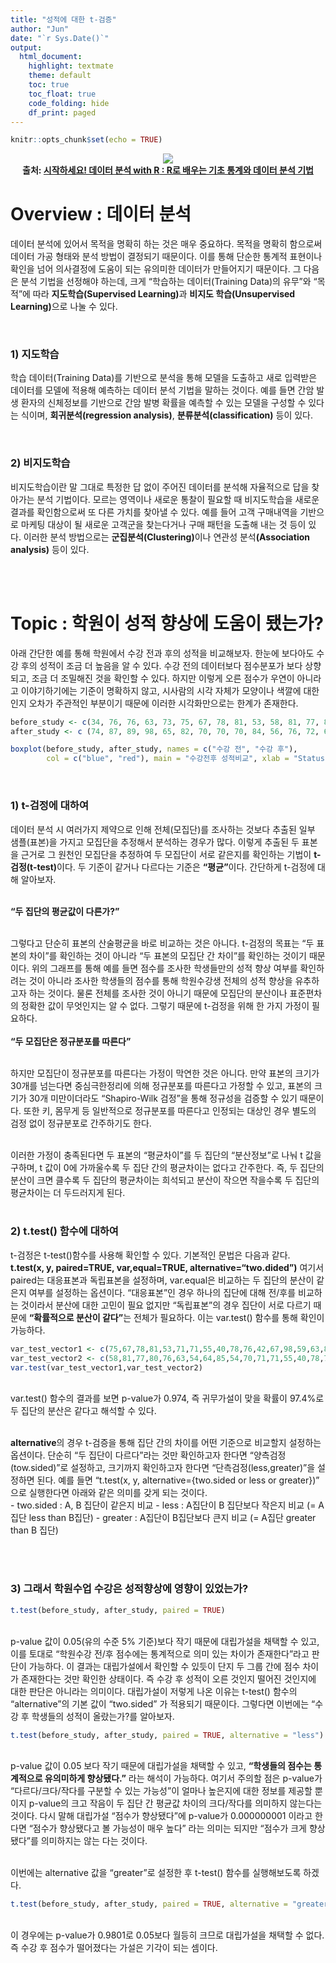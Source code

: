 ```yaml
---
title: "성적에 대한 t-검증"
author: "Jun"
date: "`r Sys.Date()`"
output: 
  html_document:
    highlight: textmate
    theme: default
    toc: true
    toc_float: true
    code_folding: hide
    df_print: paged
---
```


```r
knitr::opts_chunk$set(echo = TRUE)
```

<p align="center">
  <img src="http://bimage.interpark.com/goods_image/5/2/3/6/289055236g.jpg"><br>
  <b>출처: [**시작하세요! 데이터 분석 with R** : R로 배우는 기초 통계와 데이터 분석 기법](http://book.interpark.com/product/BookDisplay.do?_method=detail&sc.prdNo=289055236&gclid=CjwKCAiAg9rxBRADEiwAxKDTugOPHMLdAS-FsD9d9_Vvx0MCWJazod3jUr3q04oQ4z5DaQGvoTOJkhoCCNAQAvD_BwE)</b><br>
</p>

# Overview : 데이터 분석
데이터 분석에 있어서 목적을 명확히 하는 것은 매우 중요하다. 목적을 명확히 함으로써 데이터 가공 형태와 분석 방법이 결정되기 때문이다. 이를 통해 단순한 통계적 표현이나 확인을 넘어 의사결정에 도움이 되는 유의미한 데이터가 만들어지기 때문이다. 그 다음은 분석 기법을 선정해야 하는데, 크게 "학습하는 데이터(Training Data)의 유무"와 "목적"에 따라 **지도학습(Supervised Learning)**과 **비지도 학습(Unsupervised Learning)**으로 나눌 수 있다. 

<br>

### 1) 지도학습
학습 데이터(Training Data)를 기반으로 분석을 통해 모델을 도출하고 새로 입력받은 데이터를 모델에 적용해 예측하는 데이터 분석 기법을 말하는 것이다. 예를 들면 간암 발생 환자의 신체정보를 기반으로 간암 발병 확률을 예측할 수 있는 모델을 구성할 수 있다는 식이며, **회귀분석(regression analysis)**, **분류분석(classification)** 등이 있다.

<br>

### 2) 비지도학습
비지도학습이란 말 그대로 특정한 답 없이 주어진 데이터를 분석해 자율적으로 답을 찾아가는 분석 기법이다. 모르는 영역이나 새로운 통찰이 필요할 때 비지도학습을 새로운 결과를 확인함으로써 또 다른 가치를 찾아낼 수 있다. 예를 들어 고객 구매내역을 기반으로 마케팅 대상이 될 새로운 고객군을 찾는다거나 구매 패턴을 도출해 내는 것 등이 있다. 이러한 분석 방법으로는 **군집분석(Clustering)**이나 연관성 분석**(Association analysis)** 등이 있다.

<br><br>

# Topic : 학원이 성적 향상에 도움이 됐는가?
아래 간단한 예를 통해 학원에서 수강 전과 후의 성적을 비교해보자. 한눈에 보다아도 수강 후의 성적이 조금 더 높음을 알 수 있다. 수강 전의 데이터보다 점수분포가 보다 상향되고, 조금 더 조밀해진 것을 확인할 수 있다. 하지만 이렇게 오른 점수가 우연이 아니라고 이야기하기에는 기준이 명확하지 않고, 시사람의 시각 자체가 모양이나 색깔에 대한 인지 오차가 주관적인 부분이기 때문에 이러한 시각화만으로는 한계가 존재한다. 

```r
before_study <- c(34, 76, 76, 63, 73, 75, 67, 78, 81, 53, 58, 81, 77, 80, 43, 65, 76, 63, 54, 64, 85, 54, 70, 71, 71, 55, 40, 78, 76, 100, 51, 93, 64, 42, 63, 61, 82, 67, 98, 59, 63, 84, 50, 67, 80, 83, 66, 86, 57, 48)
after_study <- c (74, 87, 89, 98, 65, 82, 70, 70, 70, 84, 56, 76, 72, 69, 73, 61, 83, 82, 89, 75, 48, 72, 80, 66, 82, 71, 49, 54, 70, 65, 74, 63, 65, 101, 82, 75, 62, 83, 90, 76, 87, 90, 78, 63, 59, 79, 74, 65, 77, 74)

boxplot(before_study, after_study, names = c("수강 전", "수강 후"),
        col = c("blue", "red"), main = "수강전후 성적비교", xlab = "Status", ylab = "Score")
```

<br>

### 1) t-검정에 대하여
데이터 분석 시 여러가지 제약으로 인해 전체(모집단)를 조사하는 것보다 추출된 일부 샘플(표본)을 가지고 모집단을 추정해서 분석하는 경우가 많다. 이렇게 추출된 두 표본을 근거로 그 원천인 모집단을 추정하여 두 모집단이 서로 같은지를 확인하는 기법이 **t-검정(t-test)**이다. 두 기준이 같거나 다르다는 기준은 **"평균"**이다. 간단하게 t-검정에 대해 알아보자. <br><br>

**"두 집단의 평균값이 다른가?"** <br><br>

그렇다고 단순히 표본의 산술평균을 바로 비교하는 것은 아니다. t-검정의 목표는 "두 표본의 차이"를 확인하는 것이 아니라 "두 표본의 모집단 간 차이"를 확인하는 것이기 때문이다. 위의 그래프를 통해 예를 들면 점수를 조사한 학생들만의 성적 향상 여부를 확인하려는 것이 아니라 조사한 학생들의 점수를 통해 학원수강생 전체의 성적 향상을 유추하고자 하는 것이다. 물론 전체를 조사한 것이 아니기 때문에 모집단의 분산이나 표준편차의 정확한 값이 무엇인지는 알 수 없다. 그렇기 때문에 t-검정을 위해 한 가지 가정이 필요하다.<br><br>
**"두 모집단은 정규분포를 따른다"**<br><br>

하지만 모집단이 정규분포를 따른다는 가정이 막연한 것은 아니다. 만약 표본의 크기가 30개를 넘는다면 중심극한정리에 의해 정규분포를 따른다고 가정할 수 있고, 표본의 크기가 30개 미만이더라도 "Shapiro-Wilk 검정"을 통해 정규성을 검증할 수 있기 때문이다. 또한 키, 몸무게 등 일반적으로 정규분포를 따른다고 인정되는 대상인 경우 별도의 검정 없이 정규분포로 간주하기도 한다.<br>
<br>

이러한 가정이 충족된다면 두 표본의 "평균차이"를 두 집단의 "분산정보"로 나눠 t 값을 구하며, t 값이 0에 가까울수록 두 집단 간의 평균차이는 없다고 간주한다. 즉, 두 집단의 분산이 크면 클수록 두 집단의 평균차이는 희석되고 분산이 작으면 작을수록 두 집단의 평균차이는 더 두드러지게 된다. <br> <br>

### 2) t.test() 함수에 대하여 
t-검정은 t-test()함수를 사용해 확인할 수 있다. 기본적인 문법은 다음과 같다. **t.test(x, y, paired=TRUE, var,equal=TRUE, alternative="two.dided")** 여기서 paired는 대응표본과 독립표본을 설정하며, var.equal은 비교하는 두 집단의 분산이 같은지 여부를 설정하는 옵션이다. "대응표본"인 경우 하나의 집단에 대해 전/후를 비교하는 것이라서 분산에 대한 고민이 필요 없지만 "독립표본"의 경우 집단이 서로 다르기 때문에 **"확률적으로 분산이 같다"**는 전체가 필요하다. 이는 var.test() 함수를 통해 확인이 가능하다.
```r
var_test_vector1 <- c(75,67,78,81,53,71,71,55,40,78,76,42,67,98,59,63,84,50,67,80,83)
var_test_vector2 <- c(58,81,77,80,76,63,54,64,85,54,70,71,71,55,40,78,76,100,51,42,63,61,82,57,48)
var.test(var_test_vector1,var_test_vector2)
```
<br>
var.test() 함수의 결과를 보면 p-value가 0.974, 즉 귀무가설이 맞을 확률이 97.4%로 두 집단의 분산은 같다고 해석할 수 있다.
<br><br>

**alternative**의 경우 t-검증을 통해 집단 간의 차이를 어떤 기준으로 비교할지 설정하는 옵션이다. 단순히 "두 집단이 다르다"라는 것만 확인하고자 한다면 "양측검정(tow.sided)"로 설정하고, 크기까지 확인하고자 한다면 "단측검정(less,greater)"을 설정하면 된다. 예를 들면 "t.test(x, y, alternative={two.sided or less or greater})" 으로 실행한다면 아래와 같은 의미를 갖게 되는 것이다.<br>
- two.sided : A, B 집단이 같은지 비교
- less : A집단이 B 집단보다 작은지 비교 (= A집단 less than B집단)
- greater : A집단이 B집단보다 큰지 비교 (= A집단 greater than B 집단)

<br><br>

### 3) 그래서 학원수업 수강은 성적향상에 영향이 있었는가?

```r
t.test(before_study, after_study, paired = TRUE)
```
<br>
p-value 값이 0.05(유의 수준 5% 기준)보다 작기 때문에 대립가설을 채택할 수 있고, 이를 토대로 "학원수강 전/후 점수에는 통계적으로 의미 있는 차이가 존재한다"라고 판단이 가능하다. 이 결과는 대립가설에서 확인할 수 있듯이 단지 두 그룹 간에 점수 차이가 존재한다는 것만 확인한 상태이다. 즉 수강 후 성적이 오른 것인지 떨어진 것인지에 대한 판단은 아니라는 의미이다. 대립가설이 저렇게 나온 이유는 t-test() 함수의 "alternative"의 기본 값이 "two.sided" 가 적용되기 때문이다. 그렇다면 이번에는 "수강 후 학생들의 성적이 올랐는가?를 알아보자. <br>
```r
t.test(before_study, after_study, paired = TRUE, alternative = "less")
```
<br>
p-value 값이 0.05 보다 작기 때문에 대립가설을 채택할 수 있고, **"학생들의 점수는 통계적으로 유의미하게 향상됐다."** 라는 해석이 가능하다. 여기서 주의할 점은 p-value가 "다르다/크다/작다를 구분할 수 있는 가능성"이 얼마나 높은지에 대한 정보를 제공할 뿐이지 p-value의 크고 작음이 두 집단 간 평균값 차이의 크다/작다를 의미하지 않는다는 것이다. 다시 말해 대립가설 "점수가 향상됐다"에 p-value가 0.000000001 이라고 한다면 "점수가 향상됐다고 볼 가능성이 매우 높다" 라는 의미는 되지만 "점수가 크게 향상됐다"를 의미하지는 않는 다는 것이다. <br> <br>

이번에는 alternative 값을 "greater"로 설정한 후 t-test() 함수를 실행해보도록 하겠다.

```r
t.test(before_study, after_study, paired = TRUE, alternative = "greater")
```
<br>
이 경우에는 p-value가 0.9801로 0.05보다 월등히 크므로 대립가설을 채택할 수 없다. 즉 수강 후 점수가 떨어졌다는 가설은 기각이 되는 셈이다. 

